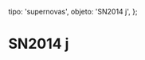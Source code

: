 
  tipo: 'supernovas',
  objeto: 'SN2014 j',
};

# SN2014 j

<Imagen
  src="registro/sn2014-j_20140202_sn2014jrgb_20140202_i88.jpg"
  fecha="20140202"
  desc="6 imagenes con cada filtro de 60s"
/>

<Imagen
  src="registro/sn2014-j_20140202_sn2014j_20140202_i88.jpg"
  fecha="20140202"
  desc="M82"
/>